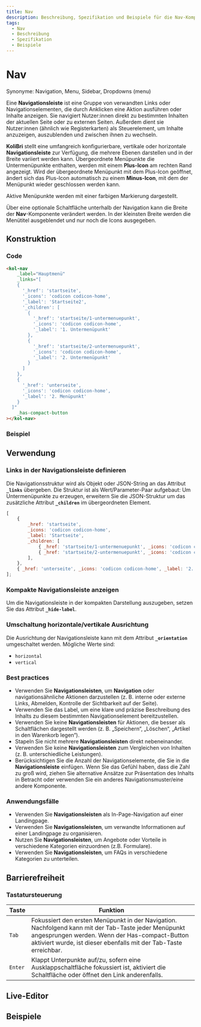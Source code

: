 ```yaml
---
title: Nav
description: Beschreibung, Spezifikation und Beispiele für die Nav-Komponente.
tags:
  - Nav
  - Beschreibung
  - Spezifikation
  - Beispiele
---
```



# Nav

Synonyme: Navigation, Menu, Sidebar, Dropdowns (menu)

Eine **Navigationsleiste** ist eine Gruppe von verwandten Links oder Navigationselementen, die durch Anklicken eine Aktion ausführen oder Inhalte anzeigen. Sie navigiert Nutzer:innen direkt zu bestimmten Inhalten der aktuellen Seite oder zu externen Seiten. Außerdem dient sie Nutzer:innen (ähnlich wie Registerkarten) als Steuerelement, um Inhalte anzuzeigen, auszublenden und zwischen ihnen zu wechseln.

**KoliBri** stellt eine umfangreich konfigurierbare, vertikale oder horizontale **Navigationsleiste** zur Verfügung, die mehrere Ebenen darstellen und in der Breite variiert werden kann.
Übergeordnete Menüpunkte die Untermenüpunkte enthalten, werden mit einem **Plus-Icon** am rechten Rand angezeigt. Wird der übergeordnete Menüpunkt mit dem Plus-Icon geöffnet, ändert sich das Plus-Icon automatisch zu einem **Minus-Icon**, mit dem der Menüpunkt wieder geschlossen werden kann.

Aktive Menüpunkte werden mit einer farbigen Markierung dargestellt.

Über eine optionale Schaltfläche unterhalb der Navigation kann die Breite der **Nav**-Komponente verändert werden. In der kleinsten Breite werden die Menütitel ausgeblendet und nur
noch die Icons ausgegeben.

## Konstruktion

### Code

```html
<kol-nav
	_label="Hauptmenü"
	_links="[
    {
      '_href': 'startseite',
      '_icons': 'codicon codicon-home',
      '_label': 'Startseite2',
      '_children': [
        {
          '_href': 'startseite/1-untermenuepunkt',
          '_icons': 'codicon codicon-home',
          '_label': '1. Untermenüpunkt'
        },
        {
          '_href': 'startseite/2-untermenuepunkt',
          '_icons': 'codicon codicon-home',
          '_label': '2. Untermenüpunkt'
        }
      ]
    },
    {
      '_href': 'unterseite',
      '_icons': 'codicon codicon-home',
      '_label': '2. Menüpunkt'
    }
  ]"
	_has-compact-button
></kol-nav>
```

### Beispiel

<kol-nav _label="Hauptmenü" _links="[{'_href':'startseite','_icons':'codicon codicon-home','_label':'Startseite','_children':[{'_href':'startseite/1-untermenuepunkt','_icons':'codicon codicon-home','_label':'1. Untermenüpunkt'},{'_href':'startseite/2-untermenuepunkt','_icons':'codicon codicon-home','_label':'2. Untermenüpunkt'}]},{'_href':'unterseite','_icons':'codicon codicon-home','_label':'2. Menüpunkt'}]" _has-compact-button></kol-nav>

## Verwendung

### Links in der Navigationsleiste definieren

Die Navigationsstruktur wird als Objekt oder JSON-String an das Attribut **`_links`** übergeben. Die Struktur ist als Wert/Parameter-Paar aufgebaut:
Um Untermenüpunkte zu erzeugen, erweitern Sie die JSON-Struktur um das zusätzliche Attribut **`_children`** im übergeordneten Element.

```js
[
	{
		_href: 'startseite',
		_icons: 'codicon codicon-home',
		_label: 'Startseite',
		_children: [
			{ _href: 'startseite/1-untermenuepunkt', _icons: 'codicon codicon-home', _label: '1. Untermenüpunkt' },
			{ _href: 'startseite/2-untermenuepunkt', _icons: 'codicon codicon-home', _label: '2. Untermenüpunkt' },
		],
	},
	{ _href: 'unterseite', _icons: 'codicon codicon-home', _label: '2. Menüpunkt' },
];
```

### Kompakte Navigationsleiste anzeigen

Um die Navigationsleiste in der kompakten Darstellung auszugeben, setzen Sie das Attribut **`_hide-label`**.

### Umschaltung horizontale/vertikale Ausrichtung

Die Ausrichtung der Navigationsleiste kann mit dem Attribut **`_orientation`** umgeschaltet werden. Mögliche Werte sind:

- `horizontal`
- `vertical`

### Best practices

- Verwenden Sie **Navigationsleisten**, um **Navigation** oder navigationsähnliche Aktionen darzustellen (z. B. interne oder externe Links, Abmelden, Kontrolle der Sichtbarkeit auf der Seite).
- Verwenden Sie das Label, um eine klare und präzise Beschreibung des Inhalts zu diesem bestimmten Navigationselement bereitzustellen.
- Verwenden Sie keine **Navigationsleisten** für Aktionen, die besser als Schaltflächen dargestellt werden (z. B. „Speichern“, „Löschen“, „Artikel in den Warenkorb legen“).
- Stapeln Sie nicht mehrere **Navigationsleisten** direkt nebeneinander.
- Verwenden Sie keine **Navigationsleisten** zum Vergleichen von Inhalten (z. B. unterschiedliche Leistungen).
- Berücksichtigen Sie die Anzahl der Navigationselemente, die Sie in die **Navigationsleiste** einfügen. Wenn Sie das Gefühl haben, dass die Zahl zu groß wird, ziehen Sie alternative Ansätze zur Präsentation des Inhalts in Betracht oder verwenden Sie ein anderes Navigationsmuster/eine andere Komponente.

### Anwendungsfälle

- Verwenden Sie **Navigationsleisten** als In-Page-Navigation auf einer Landingpage.
- Verwenden Sie **Navigationsleisten**, um verwandte Informationen auf einer Landingpage zu organisieren.
- Nutzen Sie **Navigationsleisten**, um Angebote oder Vorteile in verschiedene Kategorien einzuordnen (z.B. Formulare).
- Verwenden Sie **Navigationsleisten**, um FAQs in verschiedene Kategorien zu unterteilen.

## Barrierefreiheit

### Tastatursteuerung

| Taste   | Funktion                                                                                                                                                                                                                   |
| ------- | -------------------------------------------------------------------------------------------------------------------------------------------------------------------------------------------------------------------------- |
| `Tab`   | Fokussiert den ersten Menüpunkt in der Navigation. Nachfolgend kann mit der Tab-Taste jeder Menüpunkt angesprungen werden. Wenn der Has-compact-Button aktiviert wurde, ist dieser ebenfalls mit der Tab-Taste erreichbar. |
| `Enter` | Klappt Unterpunkte auf/zu, sofern eine Ausklappschaltfläche fokussiert ist, aktiviert die Schaltfläche oder öffnet den Link anderenfalls.                                                                                  |

<Readme />

<ExampleLink component="nav" />

## Live-Editor

<LiveEditorCompact component="nav" />

## Beispiele

<Configurator component="nav" sample="basic" />
<Configurator component="nav" sample="horizontal" />
